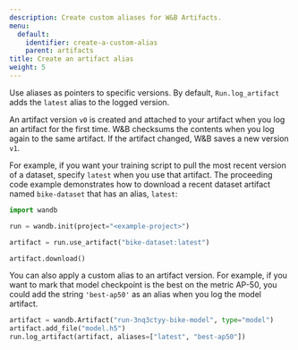 ---
description: Create custom aliases for W&B Artifacts.
menu:
  default:
    identifier: create-a-custom-alias
    parent: artifacts
title: Create an artifact alias
weight: 5
---

Use aliases as pointers to specific versions. By default, `Run.log_artifact` adds the `latest` alias to the logged version.

An artifact version `v0` is created and attached to your artifact when you log an artifact for the first time. W&B checksums the contents when you log again to the same artifact. If the artifact changed, W&B saves a new version `v1`.

For example, if you want your training script to pull the most recent version of a dataset, specify `latest` when you use that artifact. The proceeding code example demonstrates how to download a recent dataset artifact named `bike-dataset` that has an alias, `latest`:

```python
import wandb

run = wandb.init(project="<example-project>")

artifact = run.use_artifact("bike-dataset:latest")

artifact.download()
```

You can also apply a custom alias to an artifact version. For example, if you want to mark that model checkpoint is the best on the metric AP-50, you could add the string `'best-ap50'` as an alias when you log the model artifact.

```python
artifact = wandb.Artifact("run-3nq3ctyy-bike-model", type="model")
artifact.add_file("model.h5")
run.log_artifact(artifact, aliases=["latest", "best-ap50"])
```